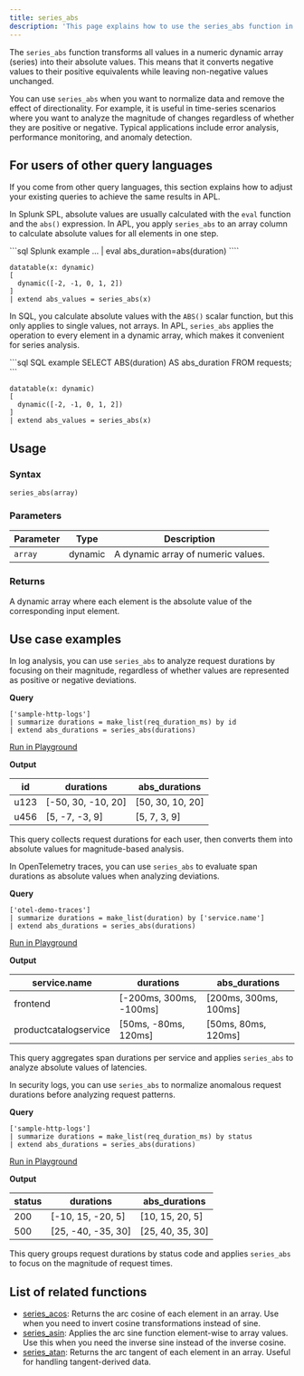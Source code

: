 ```yaml
---
title: series_abs
description: 'This page explains how to use the series_abs function in APL.'
---
```


The `series_abs` function transforms all values in a numeric dynamic array (series) into their absolute values. This means that it converts negative values to their positive equivalents while leaving non-negative values unchanged. 

You can use `series_abs` when you want to normalize data and remove the effect of directionality. For example, it is useful in time-series scenarios where you want to analyze the magnitude of changes regardless of whether they are positive or negative. Typical applications include error analysis, performance monitoring, and anomaly detection.

## For users of other query languages

If you come from other query languages, this section explains how to adjust your existing queries to achieve the same results in APL.

<AccordionGroup>
<Accordion title="Splunk SPL users">

In Splunk SPL, absolute values are usually calculated with the `eval` function and the `abs()` expression. In APL, you apply `series_abs` to an array column to calculate absolute values for all elements in one step.

<CodeGroup>
```sql Splunk example
... | eval abs_duration=abs(duration)
````

```kusto APL equivalent
datatable(x: dynamic)
[
  dynamic([-2, -1, 0, 1, 2])
]
| extend abs_values = series_abs(x)
```

</CodeGroup>

</Accordion>
<Accordion title="ANSI SQL users">

In SQL, you calculate absolute values with the `ABS()` scalar function, but this only applies to single values, not arrays. In APL, `series_abs` applies the operation to every element in a dynamic array, which makes it convenient for series analysis.

<CodeGroup>
```sql SQL example
SELECT ABS(duration) AS abs_duration
FROM requests;
```

```kusto APL equivalent
datatable(x: dynamic)
[
  dynamic([-2, -1, 0, 1, 2])
]
| extend abs_values = series_abs(x)
```

</CodeGroup>

</Accordion>
</AccordionGroup>

## Usage

### Syntax

```kusto
series_abs(array)
```

### Parameters

| Parameter | Type    | Description                        |
| --------- | ------- | ---------------------------------- |
| `array`   | dynamic | A dynamic array of numeric values. |

### Returns

A dynamic array where each element is the absolute value of the corresponding input element.

## Use case examples

<Tabs>
<Tab title="Log analysis">

In log analysis, you can use `series_abs` to analyze request durations by focusing on their magnitude, regardless of whether values are represented as positive or negative deviations.

**Query**

```kusto
['sample-http-logs']
| summarize durations = make_list(req_duration_ms) by id
| extend abs_durations = series_abs(durations)
```

[Run in Playground](https://play.axiom.co/axiom-play-qf1k/query?initForm=%7B%22apl%22%3A%22%5B'sample-http-logs'%5D%20%7C%20summarize%20durations%20%3D%20make_list(req_duration_ms)%20by%20id%20%7C%20extend%20abs_durations%20%3D%20series_abs(durations)%22%7D)

**Output**

| id   | durations           | abs_durations    |
| ---- | ------------------- | ----------------- |
| u123 | [-50, 30, -10, 20] | [50, 30, 10, 20] |
| u456 | [5, -7, -3, 9]     | [5, 7, 3, 9]     |

This query collects request durations for each user, then converts them into absolute values for magnitude-based analysis.

</Tab>
<Tab title="OpenTelemetry traces">

In OpenTelemetry traces, you can use `series_abs` to evaluate span durations as absolute values when analyzing deviations.

**Query**

```kusto
['otel-demo-traces']
| summarize durations = make_list(duration) by ['service.name']
| extend abs_durations = series_abs(durations)
```

[Run in Playground](https://play.axiom.co/axiom-play-qf1k/query?initForm=%7B%22apl%22%3A%22%5B'otel-demo-traces'%5D%20%7C%20summarize%20durations%20%3D%20make_list(duration)%20by%20%5B'service.name'%5D%20%7C%20extend%20abs_durations%20%3D%20series_abs(durations)%22%7D)

**Output**

| service.name          | durations                | abs_durations         |
| --------------------- | ------------------------ | ---------------------- |
| frontend              | [-200ms, 300ms, -100ms] | [200ms, 300ms, 100ms] |
| productcatalogservice | [50ms, -80ms, 120ms]    | [50ms, 80ms, 120ms]   |

This query aggregates span durations per service and applies `series_abs` to analyze absolute values of latencies.

</Tab>
<Tab title="Security logs">

In security logs, you can use `series_abs` to normalize anomalous request durations before analyzing request patterns.

**Query**

```kusto
['sample-http-logs']
| summarize durations = make_list(req_duration_ms) by status
| extend abs_durations = series_abs(durations)
```

[Run in Playground](https://play.axiom.co/axiom-play-qf1k/query?initForm=%7B%22apl%22%3A%22%5B'sample-http-logs'%5D%20%7C%20summarize%20durations%20%3D%20make_list(req_duration_ms)%20by%20status%20%7C%20extend%20abs_durations%20%3D%20series_abs(durations)%22%7D)

**Output**

| status | durations           | abs_durations    |
| ------ | ------------------- | ----------------- |
| 200    | [-10, 15, -20, 5]  | [10, 15, 20, 5]  |
| 500    | [25, -40, -35, 30] | [25, 40, 35, 30] |

This query groups request durations by status code and applies `series_abs` to focus on the magnitude of request times.

</Tab>
</Tabs>

## List of related functions

- [series_acos](/apl/scalar-functions/time-series/series-acos): Returns the arc cosine of each element in an array. Use when you need to invert cosine transformations instead of sine.
- [series_asin](/apl/scalar-functions/time-series/series-asin): Applies the arc sine function element-wise to array values. Use this when you need the inverse sine instead of the inverse cosine.
- [series_atan](/apl/scalar-functions/time-series/series-atan): Returns the arc tangent of each element in an array. Useful for handling tangent-derived data.
